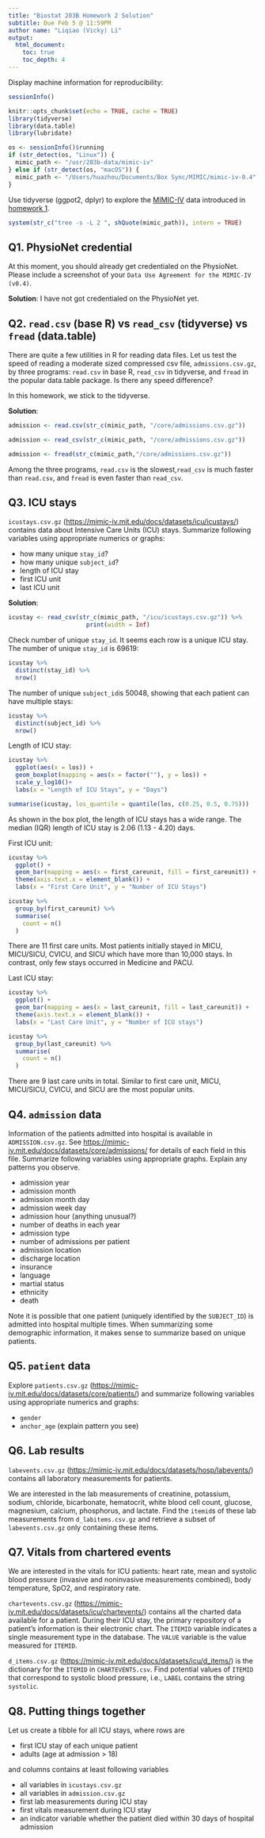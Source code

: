 ```yaml
---
title: "Biostat 203B Homework 2 Solution"
subtitle: Due Feb 5 @ 11:59PM
author name: "Liqiao (Vicky) Li"
output: 
  html_document:
    toc: true
    toc_depth: 4 
---
```


Display machine information for reproducibility:
```r
sessionInfo()
```

```r
knitr::opts_chunk$set(echo = TRUE, cache = TRUE)
library(tidyverse)
library(data.table)
library(lubridate)
```

```r
os <- sessionInfo()$running
if (str_detect(os, "Linux")) {
  mimic_path <- "/usr/203b-data/mimic-iv"
} else if (str_detect(os, "macOS")) {
  mimic_path <- "/Users/huazhou/Documents/Box Sync/MIMIC/mimic-iv-0.4"
}
```

Use tidyverse (ggpot2, dplyr) to explore the [MIMIC-IV](https://mimic-iv.mit.edu) data introduced in [homework 1](https://ucla-biostat203b-2021winter.github.io/hw/hw1/hw1.html).

```r
system(str_c("tree -s -L 2 ", shQuote(mimic_path)), intern = TRUE)
```

## Q1. PhysioNet credential

At this moment, you should already get credentialed on the PhysioNet. Please include a screenshot of your `Data Use Agreement for the MIMIC-IV (v0.4)`.

**Solution**: I have not got credentialed on the PhysioNet yet.

## Q2. `read.csv` (base R) vs `read_csv` (tidyverse) vs `fread` (data.table)

There are quite a few utilities in R for reading data files. Let us test the speed of reading a moderate sized compressed csv file, `admissions.csv.gz`, by three programs: `read.csv` in base R, `read_csv` in tidyverse, and `fread` in the popular data.table package. Is there any speed difference?

In this homework, we stick to the tidyverse. 

**Solution**:
```r
admission <- read.csv(str_c(mimic_path, "/core/admissions.csv.gz"))

```

```r
admission <- read_csv(str_c(mimic_path, "/core/admissions.csv.gz"))
```

```r
admission <- fread(str_c(mimic_path,"/core/admissions.csv.gz"))

```

Among the three programs, `read.csv` is the slowest,`read_csv` is much faster than `read.csv`, and `fread` is even faster than `read_csv`.

## Q3. ICU stays

`icustays.csv.gz` (<https://mimic-iv.mit.edu/docs/datasets/icu/icustays/>) contains data about Intensive Care Units (ICU) stays. Summarize following variables using appropriate numerics or graphs:   

- how many unique `stay_id`?  
- how many unique `subject_id`?  
- length of ICU stay  
- first ICU unit  
- last ICU unit  

**Solution**:

```r
icustay <- read_csv(str_c(mimic_path, "/icu/icustays.csv.gz")) %>%
                      print(width = Inf)
```


Check number of unique `stay_id`. It seems each row is a unique ICU stay. The number of unique `stay_id` is 69619: 
```r
icustay %>%
  distinct(stay_id) %>%
  nrow()
```

The number of unique `subject_id`is 50048, showing that each patient can have multiple stays:
```r
icustay %>%
  distinct(subject_id) %>%
  nrow()
```

Length of ICU stay:
```r
icustay %>%
  ggplot(aes(x = los)) +
  geom_boxplot(mapping = aes(x = factor(""), y = los)) +
  scale_y_log10()+
  labs(x = "Length of ICU Stays", y = "Days")

summarise(icustay, los_quantile = quantile(los, c(0.25, 0.5, 0.75)))
```
As shown in the box plot, the length of ICU stays has a wide range. The median (IQR) length of ICU stay is 2.06 (1.13 - 4.20) days.


First ICU unit:
```r
icustay %>%
  ggplot() +
  geom_bar(mapping = aes(x = first_careunit, fill = first_careunit)) +
  theme(axis.text.x = element_blank()) +
  labs(x = "First Care Unit", y = "Number of ICU Stays")

icustay %>%
  group_by(first_careunit) %>%
  summarise(
    count = n()
  )
```
There are 11 first care units. Most patients initially stayed in MICU, MICU/SICU, CVICU, and SICU which have more than 10,000 stays. In contrast, only few stays occurred in Medicine and PACU.


Last ICU stay:
```r
icustay %>%
  ggplot() +
  geom_bar(mapping = aes(x = last_careunit, fill = last_careunit)) +
  theme(axis.text.x = element_blank()) +
  labs(x = "Last Care Unit", y = "Number of ICU stays")

icustay %>%
  group_by(last_careunit) %>%
  summarise(
    count = n()
  )
```

There are 9 last care units in total. Similar to first care unit, MICU, MICU/SICU, CVICU, and SICU are the most popular units.

## Q4. `admission` data

Information of the patients admitted into hospital is available in `ADMISSION.csv.gz`. See <https://mimic-iv.mit.edu/docs/datasets/core/admissions/> for details of each field in this file. Summarize following variables using appropriate graphs. Explain any patterns you observe.   

- admission year  
- admission month  
- admission month day  
- admission week day  
- admission hour (anything unusual?)  
- number of deaths in each year  
- admission type  
- number of admissions per patient  
- admission location  
- discharge location  
- insurance  
- language  
- martial status  
- ethnicity  
- death 

Note it is possible that one patient (uniquely identified by the `SUBJECT_ID`) is admitted into hospital multiple times. When summarizing some demographic information, it makes sense to summarize based on unique patients. 

## Q5. `patient` data

Explore `patients.csv.gz` (<https://mimic-iv.mit.edu/docs/datasets/core/patients/>) and summarize following variables using appropriate numerics and graphs:  

- `gender`  
- `anchor_age` (explain pattern you see)

## Q6. Lab results

`labevents.csv.gz` (<https://mimic-iv.mit.edu/docs/datasets/hosp/labevents/>) contains all laboratory measurements for patients. 

We are interested in the lab measurements of creatinine, potassium, sodium, chloride, bicarbonate, hematocrit, white blood cell count, glucose, magnesium, calcium, phosphorus, and lactate. Find the `itemid`s of these lab measurements from `d_labitems.csv.gz` and retrieve a subset of `labevents.csv.gz` only containing these items.

## Q7. Vitals from chartered events

We are interested in the vitals for ICU patients: heart rate, mean and systolic blood pressure (invasive and noninvasive measurements combined), body temperature, SpO2, and respiratory rate.

`chartevents.csv.gz` (<https://mimic-iv.mit.edu/docs/datasets/icu/chartevents/>) contains all the charted data available for a patient. During their ICU stay, the primary repository of a patient’s information is their electronic chart. The `ITEMID` variable indicates a single measurement type in the database. The `VALUE` variable is the value measured for `ITEMID`. 

`d_items.csv.gz` (<https://mimic-iv.mit.edu/docs/datasets/icu/d_items/>) is the dictionary for the `ITEMID` in `CHARTEVENTS.csv`. Find potential values of `ITEMID` that correspond to systolic blood pressure, i.e., `LABEL` contains the string `systolic`. 

## Q8. Putting things together

Let us create a tibble for all ICU stays, where rows are  

- first ICU stay of each unique patient  
- adults (age at admission > 18)  

and columns contains at least following variables  

- all variables in `icustays.csv.gz`  
- all variables in `admission.csv.gz`  
- first lab measurements during ICU stay  
- first vitals measurement during ICU stay  
- an indicator variable whether the patient died within 30 days of hospital admission  

